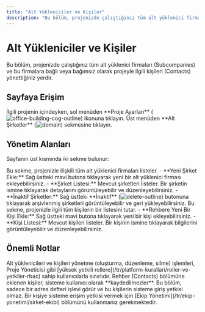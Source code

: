 ```yaml
---
title: "Alt Yükleniciler ve Kişiler"
description: "Bu bölüm, projenizde çalıştığınız tüm alt yüklenici firmaları (Subcompanies) ve bu firmalara bağlı veya bağımsız olarak projeyle ilgili kişileri (Contacts) yönettiğiniz yerdir."
---
```


# Alt Yükleniciler ve Kişiler

Bu bölüm, projenizde çalıştığınız tüm alt yüklenici firmaları (Subcompanies) ve bu firmalara bağlı veya bağımsız olarak projeyle ilgili kişileri (Contacts) yönettiğiniz yerdir.

## Sayfaya Erişim

<Steps>
  <Step title="Proje Ayarlarına Gidin">
    İlgili projenin içindeyken, sol menüden **Proje Ayarları** (<img src="/icons/office-building-cog-outline.svg" alt="office-building-cog-outline" className="inline align-middle dark:invert" style={{width: '16px', height: '16px', margin: 0}} />) ikonuna tıklayın.
  </Step>
  <Step title="Alt Şirketler Sekmesini Açın">
    Üst menüden **Alt Şirketler** (<img src="/icons/domain.svg" alt="domain" className="inline align-middle dark:invert" style={{width: '16px', height: '16px', margin: 0}} />) sekmesine tıklayın.
  </Step>
</Steps>

## Yönetim Alanları

Sayfanın üst kısmında iki sekme bulunur:

<AccordionGroup>
  <Accordion title="Şirketler (Companies)">
    Bu sekme, projenizle ilişkili tüm alt yüklenici firmaları listeler.
    - **Yeni Şirket Ekle:** Sağ üstteki mavi butona tıklayarak yeni bir alt yüklenici firması ekleyebilirsiniz.
    - **Şirket Listesi:** Mevcut şirketleri listeler. Bir şirketin ismine tıklayarak detaylarını görüntüleyebilir ve düzenleyebilirsiniz.
    - **İnaktif Şirketler:** Sağ üstteki **İnaktif** (<img src="/icons/delete-outline.svg" alt="delete-outline" className="inline align-middle dark:invert" style={{width: '16px', height: '16px', margin: 0}} />) butonuna tıklayarak arşivlenmiş şirketleri görüntüleyebilir ve geri yükleyebilirsiniz.
  </Accordion>
  <Accordion title="Rehber (Contacts)">
    Bu sekme, projenizle ilgili tüm kişilerin bir listesini tutar.
    - **Rehbere Yeni Bir Kişi Ekle:** Sağ üstteki mavi butona tıklayarak yeni bir kişi ekleyebilirsiniz.
    - **Kişi Listesi:** Mevcut kişileri listeler. Bir kişinin ismine tıklayarak bilgilerini görüntüleyebilir ve düzenleyebilirsiniz.
  </Accordion>
</AccordionGroup>

## Önemli Notlar

<AccordionGroup>
    <Accordion title="Yetkilendirme">
        Alt yüklenicileri ve kişileri yönetme (oluşturma, düzenleme, silme) işlemleri, Proje Yöneticisi gibi [yüksek yetkili rollere](/tr/platform-kurallari/roller-ve-yetkiler-rbac) sahip kullanıcılarla sınırlıdır.
    </Accordion>
    <Accordion title="Kişiler vs. Kullanıcılar">
        Rehber (Contacts) bölümüne eklenen kişiler, sisteme kullanıcı olarak **kaydedilmezler**. Bu bölüm, sadece bir adres defteri işlevi görür ve bu kişilerin sisteme giriş yetkisi olmaz. Bir kişiye sisteme erişim yetkisi vermek için [Ekip Yönetimi](/tr/ekip-yonetimi/sirket-ekibi) bölümünü kullanmanız gerekmektedir.
    </Accordion>
</AccordionGroup>
